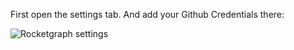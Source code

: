 First open the settings tab. And add your Github Credentials there:

![Rocketgraph settings](/settings.png)